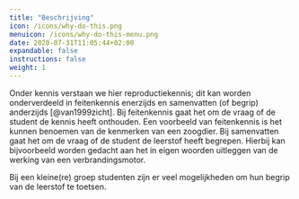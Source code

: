 ```yaml
---
title: "Beschrijving"
icon: /icons/why-do-this.png
menuicon: /icons/why-do-this-menu.png
date: 2020-07-31T11:05:44+02:00
expandable: false
instructions: false
weight: 1
---
```


Onder kennis verstaan we hier reproductiekennis; dit kan worden onderverdeeld in feitenkennis enerzijds en samenvatten (of begrip) anderzijds [@van1999zicht]. Bij feitenkennis gaat het om de vraag of de student de kennis heeft onthouden. Een voorbeeld van feitenkennis is het kunnen benoemen van de kenmerken van een zoogdier. Bij samenvatten gaat het om de vraag of de student de leerstof heeft begrepen. Hierbij kan bijvoorbeeld worden gedacht aan het in eigen woorden uitleggen van de werking van een verbrandingsmotor. 

Bij een kleine(re) groep studenten zijn er veel mogelijkheden om hun begrip van de leerstof te toetsen. 
